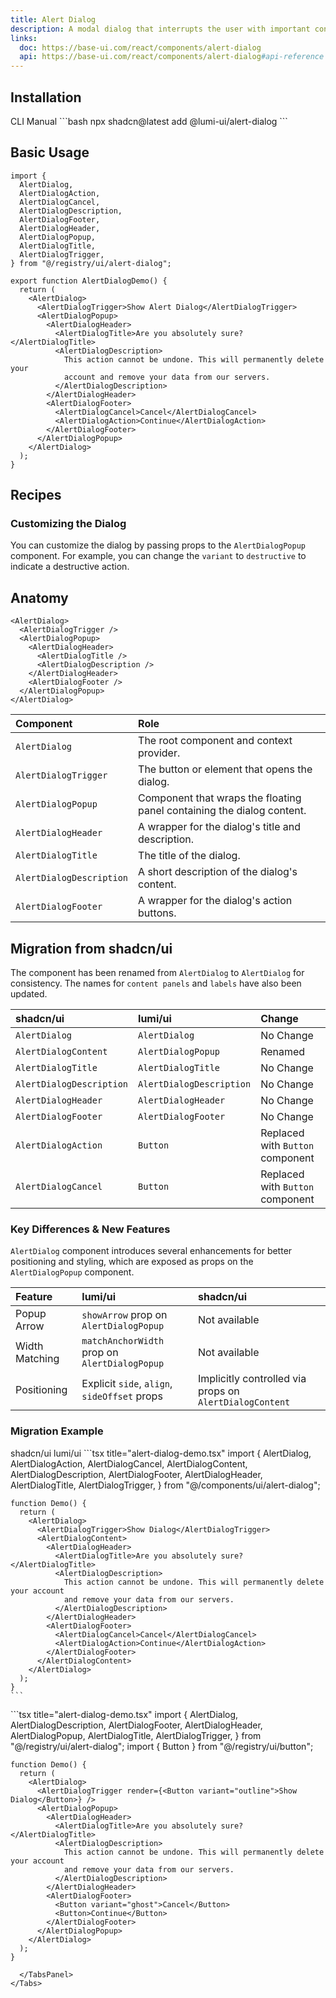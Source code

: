 ```yaml
---
title: Alert Dialog
description: A modal dialog that interrupts the user with important content and expects a response.
links:
  doc: https://base-ui.com/react/components/alert-dialog
  api: https://base-ui.com/react/components/alert-dialog#api-reference
---
```


<ComponentPreview name="alert-dialog-demo" />

## Installation

<CodeTabs>
  <TabsList>
    <TabsTab value="cli">CLI</TabsTab>
    <TabsTab value="manual">Manual</TabsTab>
  </TabsList>

  <TabsPanel value="cli">
    ```bash
    npx shadcn@latest add @lumi-ui/alert-dialog
    ```
  </TabsPanel>

  <TabsPanel value="manual">
    <Steps>
      <Step title="Copy and paste the following code into your project.">
        <ComponentSourceCode name="alert-dialog" title="alert-dialog.tsx" collapsible/>
      </Step>
    </Steps>
  </TabsPanel>
</CodeTabs>

## Basic Usage

```tsx
import {
  AlertDialog,
  AlertDialogAction,
  AlertDialogCancel,
  AlertDialogDescription,
  AlertDialogFooter,
  AlertDialogHeader,
  AlertDialogPopup,
  AlertDialogTitle,
  AlertDialogTrigger,
} from "@/registry/ui/alert-dialog";
```
```tsx
export function AlertDialogDemo() {
  return (
    <AlertDialog>
      <AlertDialogTrigger>Show Alert Dialog</AlertDialogTrigger>
      <AlertDialogPopup>
        <AlertDialogHeader>
          <AlertDialogTitle>Are you absolutely sure?</AlertDialogTitle>
          <AlertDialogDescription>
            This action cannot be undone. This will permanently delete your
            account and remove your data from our servers.
          </AlertDialogDescription>
        </AlertDialogHeader>
        <AlertDialogFooter>
          <AlertDialogCancel>Cancel</AlertDialogCancel>
          <AlertDialogAction>Continue</AlertDialogAction>
        </AlertDialogFooter>
      </AlertDialogPopup>
    </AlertDialog>
  );
}
```

## Recipes

### Customizing the Dialog

You can customize the dialog by passing props to the `AlertDialogPopup` component. For example, you can change the `variant` to `destructive` to indicate a destructive action.

<ComponentPreview name="alert-dialog-custom" />


## Anatomy

```tsx
<AlertDialog>
  <AlertDialogTrigger />
  <AlertDialogPopup>
    <AlertDialogHeader>
      <AlertDialogTitle />
      <AlertDialogDescription />
    </AlertDialogHeader>
    <AlertDialogFooter />
  </AlertDialogPopup>
</AlertDialog>
```

| Component | Role
| :--- | :--- |
| `AlertDialog`  | The root component and context provider.
| `AlertDialogTrigger`  | The button or element that opens the dialog.
| `AlertDialogPopup`  |  Component that wraps the floating panel containing the dialog content.
| `AlertDialogHeader`  | A wrapper for the dialog's title and description.
| `AlertDialogTitle`  | The title of the dialog.
| `AlertDialogDescription`  | A short description of the dialog's content.
| `AlertDialogFooter`  | A wrapper for the dialog's action buttons.


## Migration from shadcn/ui

The component has been renamed from `AlertDialog` to `AlertDialog` for consistency. The names for `content panels` and `labels` have also been updated.

| shadcn/ui | lumi/ui | Change
| :--- | :--- | :--- |
| `AlertDialog`  | `AlertDialog` | No Change
| `AlertDialogContent`  | `AlertDialogPopup` | Renamed
| `AlertDialogTitle`  | `AlertDialogTitle` | No Change
| `AlertDialogDescription`  | `AlertDialogDescription` | No Change
| `AlertDialogHeader`  | `AlertDialogHeader` | No Change
| `AlertDialogFooter`  | `AlertDialogFooter` | No Change
| `AlertDialogAction`  | `Button` | Replaced with `Button` component
| `AlertDialogCancel`  | `Button` | Replaced with `Button` component

### Key Differences & New Features

`AlertDialog` component introduces several enhancements for better positioning and styling, which are exposed as props on the `AlertDialogPopup` component.

| Feature | lumi/ui | shadcn/ui
| :--- | :--- | :--- |
| Popup Arrow  | `showArrow` prop on `AlertDialogPopup` | Not available
| Width Matching  | `matchAnchorWidth` prop on `AlertDialogPopup` | Not available
| Positioning  | Explicit `side`, `align`, `sideOffset` props | Implicitly controlled via props on `AlertDialogContent`

### Migration Example

<Tabs defaultValue="shadcn/ui">
  <TabsList>
    <TabsTab value="shadcn/ui">shadcn/ui</TabsTab>
    <TabsTab value="lumi/ui">lumi/ui</TabsTab>
  </TabsList>
  <TabsPanel value="shadcn/ui">
    ```tsx title="alert-dialog-demo.tsx"
    import {
      AlertDialog,
      AlertDialogAction,
      AlertDialogCancel,
      AlertDialogContent,
      AlertDialogDescription,
      AlertDialogFooter,
      AlertDialogHeader,
      AlertDialogTitle,
      AlertDialogTrigger,
    } from "@/components/ui/alert-dialog";

    function Demo() {
      return (
        <AlertDialog>
          <AlertDialogTrigger>Show Dialog</AlertDialogTrigger>
          <AlertDialogContent>
            <AlertDialogHeader>
              <AlertDialogTitle>Are you absolutely sure?</AlertDialogTitle>
              <AlertDialogDescription>
                This action cannot be undone. This will permanently delete your account
                and remove your data from our servers.
              </AlertDialogDescription>
            </AlertDialogHeader>
            <AlertDialogFooter>
              <AlertDialogCancel>Cancel</AlertDialogCancel>
              <AlertDialogAction>Continue</AlertDialogAction>
            </AlertDialogFooter>
          </AlertDialogContent>
        </AlertDialog>
      );
    }
    ```
 </TabsPanel>
  <TabsPanel value="lumi/ui">
    ```tsx title="alert-dialog-demo.tsx"
    import {
      AlertDialog,
      AlertDialogDescription,
      AlertDialogFooter,
      AlertDialogHeader,
      AlertDialogPopup,
      AlertDialogTitle,
      AlertDialogTrigger,
    } from "@/registry/ui/alert-dialog";
    import { Button } from "@/registry/ui/button";

    function Demo() {
      return (
        <AlertDialog>
          <AlertDialogTrigger render={<Button variant="outline">Show Dialog</Button>} />
          <AlertDialogPopup>
            <AlertDialogHeader>
              <AlertDialogTitle>Are you absolutely sure?</AlertDialogTitle>
              <AlertDialogDescription>
                This action cannot be undone. This will permanently delete your account
                and remove your data from our servers.
              </AlertDialogDescription>
            </AlertDialogHeader>
            <AlertDialogFooter>
              <Button variant="ghost">Cancel</Button>
              <Button>Continue</Button>
            </AlertDialogFooter>
          </AlertDialogPopup>
        </AlertDialog>
      );
    }
```
  </TabsPanel>
</Tabs>
